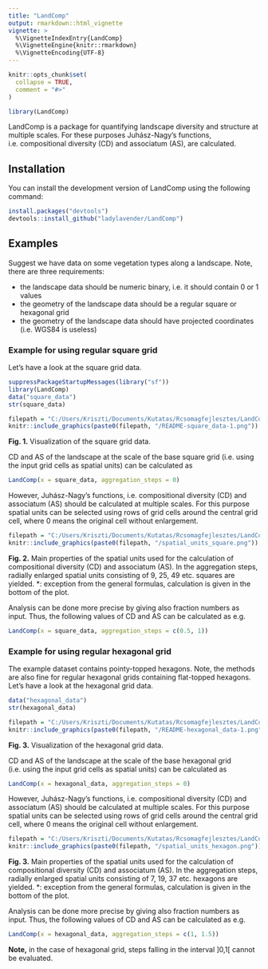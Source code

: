 ```yaml
---
title: "LandComp"
output: rmarkdown::html_vignette
vignette: >
  %\VignetteIndexEntry{LandComp}
  %\VignetteEngine{knitr::rmarkdown}
  %\VignetteEncoding{UTF-8}
---
```


```r
knitr::opts_chunk$set(
  collapse = TRUE,
  comment = "#>"
)
```

```r
library(LandComp)
```

LandComp is a package for quantifying landscape diversity and structure at
multiple scales. For these purposes Juhász-Nagy's functions, i.e. compositional 
diversity (CD) and associatum (AS), are calculated.

## Installation

You can install the development version of LandComp using the following command:

``` r
install.packages("devtools")
devtools::install_github("ladylavender/LandComp")
```

## Examples

Suggest we have data on some vegetation types along a landscape. Note, there are three requirements:

* the landscape data should be numeric binary, i.e. it should contain 0 or 1 values
* the geometry of the landscape data should be a regular square or hexagonal grid
* the geometry of the landscape data should have projected coordinates (i.e. WGS84 is useless)

### Example for using regular square grid

Let's have a look at the square grid data.

```r
suppressPackageStartupMessages(library("sf"))
library(LandComp)
data("square_data")
str(square_data)
```

```r
filepath = "C:/Users/Kriszti/Documents/Kutatas/Rcsomagfejlesztes/LandComp/LandComp/man/figures"
knitr::include_graphics(paste0(filepath, "/README-square_data-1.png"))
```

**Fig. 1.** Visualization of the square grid data.

CD and AS of the landscape at the scale of the base square grid (i.e. using the input grid cells as spatial units) can be calculated as

```r
LandComp(x = square_data, aggregation_steps = 0)
```

However, Juhász-Nagy's functions, i.e. compositional diversity (CD) and associatum (AS) should be calculated at multiple scales. For this purpose spatial units can be selected using rows of grid cells around the central grid cell, where 0 means the original cell without enlargement.

```r
filepath = "C:/Users/Kriszti/Documents/Kutatas/Rcsomagfejlesztes/LandComp/LandComp/man/figures"
knitr::include_graphics(paste0(filepath, "/spatial_units_square.png"))
```

**Fig. 2.** Main properties of the spatial units used for the calculation of compositional diversity (CD) and associatum (AS). In the aggregation steps, radially enlarged spatial units consisting of 9, 25, 49 etc. squares are yielded. *: exception from the general formulas, calculation is given in the bottom of the plot.

Analysis can be done more precise by giving also fraction numbers as input. Thus, the following values of CD and AS can be calculated as e.g.

```r
LandComp(x = square_data, aggregation_steps = c(0.5, 1))
```

### Example for using regular hexagonal grid

The example dataset contains pointy-topped hexagons. Note, the methods are also fine for regular hexagonal grids containing flat-topped hexagons. 
Let's have a look at the hexagonal grid data.

```r
data("hexagonal_data")
str(hexagonal_data)
```

```r
filepath = "C:/Users/Kriszti/Documents/Kutatas/Rcsomagfejlesztes/LandComp/LandComp/man/figures"
knitr::include_graphics(paste0(filepath, "/README-hexagonal_data-1.png"))
```

**Fig. 3.** Visualization of the hexagonal grid data.

CD and AS of the landscape at the scale of the base hexagonal grid (i.e. using the input grid cells as spatial units) can be calculated as 

```r
LandComp(x = hexagonal_data, aggregation_steps = 0)
```

However, Juhász-Nagy's functions, i.e. compositional diversity (CD) and associatum (AS) should be calculated at multiple scales. For this purpose spatial units can be selected using rows of grid cells around the central grid cell, where 0 means the original cell without enlargement.

```r
filepath = "C:/Users/Kriszti/Documents/Kutatas/Rcsomagfejlesztes/LandComp/LandComp/man/figures"
knitr::include_graphics(paste0(filepath, "/spatial_units_hexagon.png"))
```

**Fig. 3.** Main properties of the spatial units used for the calculation of compositional diversity (CD) and associatum (AS). In the aggregation steps, radially enlarged spatial units consisting of 7, 19, 37 etc. hexagons are yielded. *: exception from the general formulas, calculation is given in the bottom of the plot.

Analysis can be done more precise by giving also fraction numbers as input. Thus, the following values of CD and AS can be calculated as e.g.

```r
LandComp(x = hexagonal_data, aggregation_steps = c(1, 1.5))
```

**Note,** in the case of hexagonal grid, steps falling in the interval ]0,1[ cannot be evaluated. 
